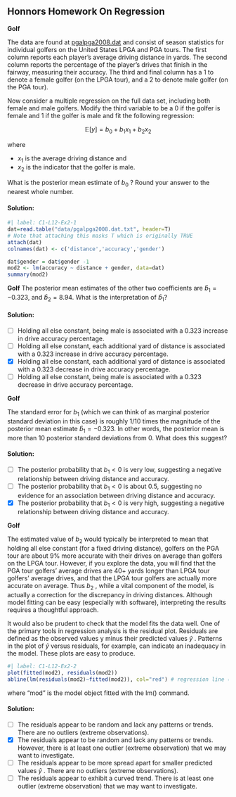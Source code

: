 ## Honnors Homework On Regression

::: {#exr-hregression-golf-1}
[**Golf**]{.column-margin}

The data are found at [pgalpga2008.dat](http://www.stat.ufl.edu/~winner/data/pgalpga2008.dat) and consist of season statistics for individual golfers on the United States LPGA and PGA tours. The first column reports each player's average driving distance in yards. The second column reports the percentage of the player's drives that finish in the fairway, measuring their accuracy. The third and final column has a 1 to denote a female golfer (on the LPGA tour), and a 2 to denote male golfer (on the PGA tour).

Now consider a multiple regression on the full data set, including both female and male golfers. Modify the third variable to be a 0 if the golfer is female and 1 if the golfer is male and fit the following regression:

$$
\mathbb{E}[y] = b_0 + b_1x_1 + b_2x_2
$$

where

-   $x_1$ is the average driving distance and
-   $x_2$ is the indicator that the golfer is male.

What is the posterior mean estimate of $b_0$ ? Round your answer to the nearest whole number.
:::

::: {.solution .callout-tip collapse="true"}
#### Solution:

```r
#| label: C1-L12-Ex2-1
dat=read.table("data/pgalpga2008.dat.txt", header=T)
# Note that attaching this masks T which is originally TRUE
attach(dat)
colnames(dat) <- c('distance','accuracy','gender')

dat$gender = dat$gender -1
mod2 <- lm(accuracy ~ distance + gender, data=dat)
summary(mod2)
```
:::

::: {#exr-hregression-golf-2}
[**Golf**]{.column-margin} The posterior mean estimates of the other two coefficients are $\hat{b}_1=−0.323$, and $\hat{b}_2=8.94$. What is the interpretation of $\hat{b}_1$?
:::

::: {.solution .callout-tip collapse="true"}
#### Solution:

-   [ ] Holding all else constant, being male is associated with a 0.323 increase in drive accuracy percentage.
-   [ ] Holding all else constant, each additional yard of distance is associated with a 0.323 increase in drive accuracy percentage.
-   [x] Holding all else constant, each additional yard of distance is associated with a 0.323 decrease in drive accuracy percentage.
-   [ ] Holding all else constant, being male is associated with a 0.323 decrease in drive accuracy percentage.
:::

::: {#exr-hregression-golf-3}
[**Golf**]{.column-margin}

The standard error for $b_1$ (which we can think of as marginal posterior standard deviation in this case) is roughly 1/10 times the magnitude of the posterior mean estimate $\hat{b}_1=−0.323$. In other words, the posterior mean is more than 10 posterior standard deviations from 0. What does this suggest?
:::

::: {.solution .callout-tip collapse="true"}
#### Solution:

-   [ ] The posterior probability that $b_1<0$ is very low, suggesting a negative relationship between driving distance and accuracy.
-   [ ] The posterior probability that $b_1<0$ is about 0.5, suggesting no evidence for an association between driving distance and accuracy.
-   [x] The posterior probability that $b_1<0$ is very high, suggesting a negative relationship between driving distance and accuracy.
:::

::: {#exr-hregression-golf-4}
[**Golf**]{.column-margin}

The estimated value of $b_2$ would typically be interpreted to mean that holding all else constant (for a fixed driving distance), golfers on the PGA tour are about 9% more accurate with their drives on average than golfers on the LPGA tour. However, if you explore the data, you will find that the PGA tour golfers' average drives are 40+ yards longer than LPGA tour golfers' average drives, and that the LPGA tour golfers are actually more accurate on average. Thus $b_2$ , while a vital component of the model, is actually a correction for the discrepancy in driving distances. Although model fitting can be easy (especially with software), interpreting the results requires a thoughtful approach.

It would also be prudent to check that the model fits the data well. One of the primary tools in regression analysis is the residual plot. Residuals are defined as the observed values y minus their predicted values  $\hat{y}$ . Patterns in the plot of  $\hat{y}$ versus residuals, for example, can indicate an inadequacy in the model. These plots are easy to produce.

```r
#| label: C1-L12-Ex2-2
plot(fitted(mod2), residuals(mod2))
abline(lm(residuals(mod2)~fitted(mod2)), col="red") # regression line (y~x)
```

where "mod" is the model object fitted with the lm() command.
:::

::: {.solution .callout-tip collapse="true"}
#### Solution:

-   [ ] The residuals appear to be random and lack any patterns or trends. There are no outliers (extreme observations).
-   [X] The residuals appear to be random and lack any patterns or trends. However, there is at least one outlier (extreme observation) that we may want to investigate.
-   [ ] The residuals appear to be more spread apart for smaller predicted values $\hat{y}$ . There are no outliers (extreme observations).
-   [ ] The residuals appear to exhibit a curved trend. There is at least one outlier (extreme observation) that we may want to investigate.

:::

